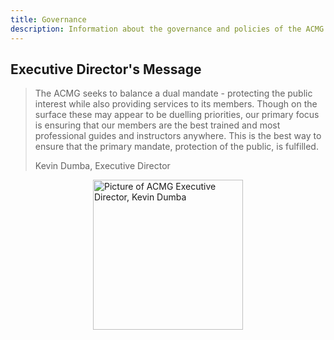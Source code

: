 ```yaml
---
title: Governance
description: Information about the governance and policies of the ACMG
---
```


## Executive Director's Message

>The ACMG seeks to balance a dual mandate - protecting the public interest 
while also providing services to its members. Though on the surface these 
may appear to be duelling priorities, our primary focus is ensuring that 
our members are the best trained and most professional guides and instructors 
anywhere. This is the best way to ensure that the primary mandate, 
protection of the public, is fulfilled.
>
>Kevin Dumba, Executive Director

<Image src={kevindumba}
        alt="Picture of ACMG Executive Director, Kevin Dumba" 
        width="240" 
        style="display: block; margin: 0 auto" />